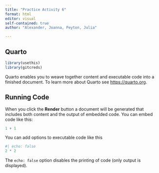 ```yaml
---
title: "Practice Activity 6"
format: html
editor: visual
self-contained: true
author: "Alexander, Joanna, Peyton, Julia"

---
```


## Quarto

```r
library(usethis)
library(gitcreds)
```

Quarto enables you to weave together content and executable code into a finished document. To learn more about Quarto see <https://quarto.org>.

## Running Code

When you click the **Render** button a document will be generated that includes both content and the output of embedded code. You can embed code like this:

```r
1 + 1
```

You can add options to executable code like this

```r
#| echo: false
2 * 2
```

The `echo: false` option disables the printing of code (only output is displayed).
